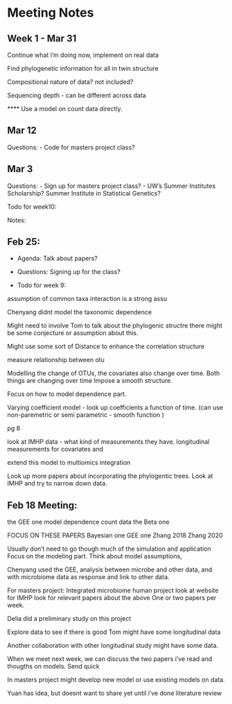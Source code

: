# Meeting Notes





## Week 1 - Mar 31


Continue what i'm doing now, implement on real data



Find phylogenetic information for all in twin structure

Compositional nature of data? not included?





Sequencing depth - can be different across data 


**** Use a model on count data directly.


















## Mar 12

Questions:
 - Code for masters project class?






## Mar 3

Questions:
 - Sign up for masters project class?
 - UW’s Summer Institutes Scholarship? Summer Institute in Statistical Genetics?


Todo for week10:


Notes:





## Feb 25:

 - Agenda:
Talk about papers?

 - Questions:
Signing up for the class?

 - Todo for week 9:

assumption of common taxa interaction is a strong assu

Chenyang didnt model the taxonomic dependence

Might need to involve Tom to talk about the phylogenic structre
there might be some conjecture or assumption about this.


Might use some sort of Distance to enhance the correlation structure



measure relationship between otu

Modelling the change of OTUs, the covariates also change over time.
Both things are changing over time
Impose a smooth structure.


Focus on how to model dependence part.

Varying coefficient model - look up
coefficients a function of time. (can use non-paremetric or semi parametric - smooth function )



pg 8


look at IMHP data - what kind of measurements they have.
longitudinal measurements for covariates and



extend this model to multiomics integration

Look up more papers about incorporating the phylogentic trees.
Look at IMHP and try to narrow down data.














## Feb 18 Meeting:
the GEE one model dependence  count data
the Beta one



FOCUS ON THESE PAPERS
Bayesian one
GEE one
Zhang 2018
Zhang 2020

Usually don't need to go though much of the simulation and application
Focus on the modeling part.
Think about model assumptions,



Chenyang used the GEE,
analysis between microbe and other data, and with microbiome data as response and link to other data.

For masters project:
Integrated microbiome human project
look at website for IMHP
look for relevant papers about the above
One or two papers per week.


Delia did a preliminary study on this project

Explore data to see if there is good
Tom might have some longitudinal data

Another collaboration with other longitudinal study might have some data.


When we meet next week, we can discuss the two papers i've read and thougths on models.
Send quick

In masters project might develop new model or use existing models on data.

Yuan has idea, but doesnt want to share yet until i've done literature review
